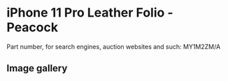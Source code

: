 
# iPhone 11 Pro Leather Folio - Peacock

Part number, for search engines, auction websites and such: MY1M2ZM/A

## Image gallery

<div style={{ width: "768px" }}>
  <GalleryComponent
    images={[
      {
        original: "/everysource/MY1M2.webp",
        thumbnail: "/everypreview/MY1M2.webp",
      },
      {
        original: "/everysource/MY1M2_AV1.webp",
        thumbnail: "/everypreview/MY1M2_AV1.webp",
      },
      {
        original: "/everysource/MY1M2_AV2.webp",
        thumbnail: "/everypreview/MY1M2_AV2.webp",
      },
      {
        original: "/everysource/MY1M2_AV3.webp",
        thumbnail: "/everypreview/MY1M2_AV3.webp",
      },
      {
        original: "/everysource/MY1M2_AV4.webp",
        thumbnail: "/everypreview/MY1M2_AV4.webp",
      },
      {
        original: "/everysource/MY1M2_AV5.webp",
        thumbnail: "/everypreview/MY1M2_AV5.webp",
      }
    ]}
  />
</div>
